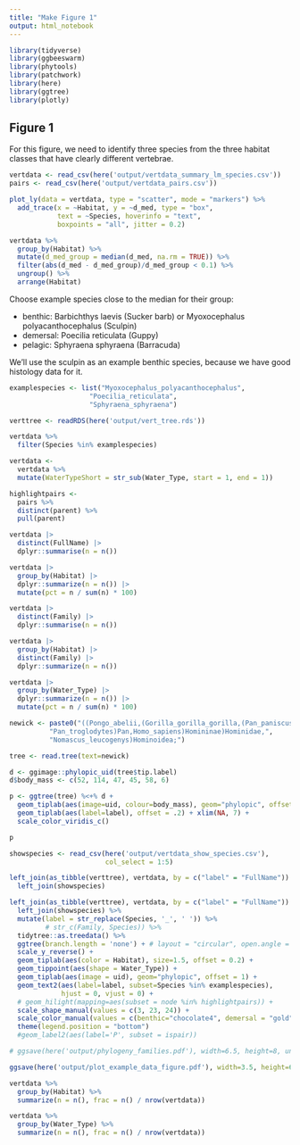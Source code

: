 ```yaml
---
title: "Make Figure 1"
output: html_notebook
---
```


```r
library(tidyverse)
library(ggbeeswarm)
library(phytools)
library(patchwork)
library(here)
library(ggtree)
library(plotly)
```

## Figure 1

For this figure, we need to identify three species from the three habitat classes that have clearly different vertebrae.

```r
vertdata <- read_csv(here('output/vertdata_summary_lm_species.csv'))
pairs <- read_csv(here('output/vertdata_pairs.csv'))
```

```r
plot_ly(data = vertdata, type = "scatter", mode = "markers") %>%
  add_trace(x = ~Habitat, y = ~d_med, type = "box",
            text = ~Species, hoverinfo = "text",
            boxpoints = "all", jitter = 0.2)
```

```r
vertdata %>%
  group_by(Habitat) %>%
  mutate(d_med_group = median(d_med, na.rm = TRUE)) %>%
  filter(abs(d_med - d_med_group)/d_med_group < 0.1) %>%
  ungroup() %>%
  arrange(Habitat)
```

Choose example species close to the median for their group:

* benthic: Barbichthys laevis (Sucker barb) or Myoxocephalus polyacanthocephalus (Sculpin)
* demersal: Poecilia reticulata (Guppy)
* pelagic: Sphyraena sphyraena (Barracuda)

We'll use the sculpin as an example benthic species, because we have good histology data for it.

```r
examplespecies <- list("Myoxocephalus_polyacanthocephalus",
                    "Poecilia_reticulata",
                    "Sphyraena_sphyraena")
```

```r
verttree <- readRDS(here('output/vert_tree.rds'))
```

```r
vertdata %>%
  filter(Species %in% examplespecies)
```
```r
vertdata <-
  vertdata %>%
  mutate(WaterTypeShort = str_sub(Water_Type, start = 1, end = 1))
```

```r
highlightpairs <-
  pairs %>%
  distinct(parent) %>%
  pull(parent)
```

```r
vertdata |> 
  distinct(FullName) |> 
  dplyr::summarise(n = n())
```

```r
vertdata |> 
  group_by(Habitat) |> 
  dplyr::summarize(n = n()) |> 
  mutate(pct = n / sum(n) * 100)
```

```r
vertdata |> 
  distinct(Family) |> 
  dplyr::summarise(n = n())
```

```r
vertdata |> 
  group_by(Habitat) |> 
  distinct(Family) |> 
  dplyr::summarize(n = n())
```

```r
vertdata |> 
  group_by(Water_Type) |> 
  dplyr::summarize(n = n()) |> 
  mutate(pct = n / sum(n) * 100)
```

```r
newick <- paste0("((Pongo_abelii,(Gorilla_gorilla_gorilla,(Pan_paniscus,",
          "Pan_troglodytes)Pan,Homo_sapiens)Homininae)Hominidae,",
          "Nomascus_leucogenys)Hominoidea;")

tree <- read.tree(text=newick)

d <- ggimage::phylopic_uid(tree$tip.label)
d$body_mass <- c(52, 114, 47, 45, 58, 6)

p <- ggtree(tree) %<+% d + 
  geom_tiplab(aes(image=uid, colour=body_mass), geom="phylopic", offset=2.5) +
  geom_tiplab(aes(label=label), offset = .2) + xlim(NA, 7) +
  scale_color_viridis_c()

p
```

```r
showspecies <- read_csv(here('output/vertdata_show_species.csv'),
                        col_select = 1:5)
```

```r
left_join(as_tibble(verttree), vertdata, by = c("label" = "FullName")) %>%
  left_join(showspecies)
```

```r
left_join(as_tibble(verttree), vertdata, by = c("label" = "FullName")) %>%
  left_join(showspecies) %>%
  mutate(label = str_replace(Species, '_', ' ')) %>%
         # str_c(Family, Species)) %>%
  tidytree::as.treedata() %>%
  ggtree(branch.length = 'none') + # layout = "circular", open.angle = 120) + 
  scale_y_reverse() +
  geom_tiplab(aes(color = Habitat), size=1.5, offset = 0.2) +
  geom_tippoint(aes(shape = Water_Type)) +
  geom_tiplab(aes(image = uid), geom="phylopic", offset = 1) +
  geom_text2(aes(label=label, subset=Species %in% examplespecies),
             hjust = 0, vjust = 0) +
  # geom_hilight(mapping=aes(subset = node %in% highlightpairs)) +
  scale_shape_manual(values = c(3, 23, 24)) +
  scale_color_manual(values = c(benthic="chocolate4", demersal = "gold", pelagic = "deepskyblue2")) +
  theme(legend.position = "bottom")
  #geom_label2(aes(label='P', subset = ispair))
```
```r
# ggsave(here('output/phylogeny_families.pdf'), width=6.5, height=8, units="in")

ggsave(here('output/plot_example_data_figure.pdf'), width=3.5, height=6, units="in")
```


```r
vertdata %>%
  group_by(Habitat) %>%
  summarize(n = n(), frac = n() / nrow(vertdata))
```

```r
vertdata %>%
  group_by(Water_Type) %>%
  summarize(n = n(), frac = n() / nrow(vertdata))
```

